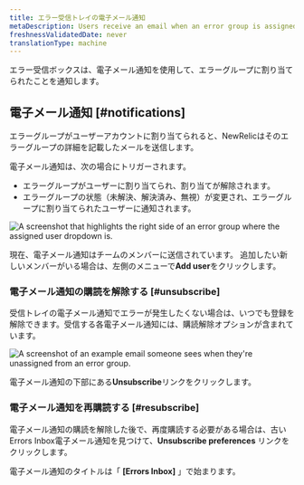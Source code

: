 ```yaml
---
title: エラー受信トレイの電子メール通知
metaDescription: Users receive an email when an error group is assigned to them.
freshnessValidatedDate: never
translationType: machine
---
```


エラー受信ボックスは、電子メール通知を使用して、エラーグループに割り当てられたことを通知します。

## 電子メール通知 [#notifications]

エラーグループがユーザーアカウントに割り当てられると、NewRelicはそのエラーグループの詳細を記載したメールを送信します。

電子メール通知は、次の場合にトリガーされます。

* エラーグループがユーザーに割り当てられ、割り当てが解除されます。
* エラーグループの状態（未解決、解決済み、無視）が変更され、エラーグループに割り当てられたユーザーに通知されます。

<img
  title="The assigned user dropdown"
  alt="A screenshot that highlights the right side of an error group where the assigned user dropdown is. "
  src="/images/errors-inbox_screenshot-full_assign-users.webp"
/>

現在、電子メール通知はチームのメンバーに送信されています。 追加したい新しいメンバーがいる場合は、左側のメニューで<DNT>**Add user**</DNT>をクリックします。

### 電子メール通知の購読を解除する [#unsubscribe]

受信トレイの電子メール通知でエラーが発生したくない場合は、いつでも登録を解除できます。受信する各電子メール通知には、購読解除オプションが含まれています。

<img
  title="Unassigned user email example"
  alt="A screenshot of an example email someone sees when they're unassigned from an error group. "
  src="/images/errors-inbox_screenshot-crop_unassigned-message.webp"
/>

電子メール通知の下部にある<DNT>**Unsubscribe**</DNT>リンクをクリックします。

### 電子メール通知を再購読する [#resubscribe]

電子メール通知の購読を解除した後で、再度購読する必要がある場合は、古いErrors Inbox電子メール通知を見つけて、<DNT>**Unsubscribe preferences**</DNT> リンクをクリックします。

電子メール通知のタイトルは「 <DNT>**\[Errors Inbox]**</DNT> 」で始まります。
